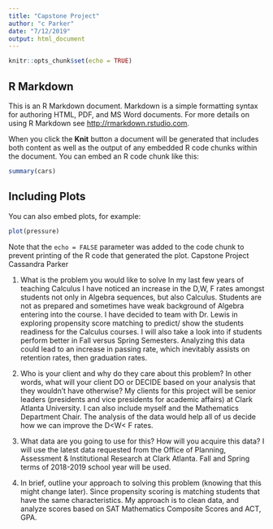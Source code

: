 ---
title: "Capstone Project"
author: "c Parker"
date: "7/12/2019"
output: html_document
---

```{r setup, include=FALSE}
knitr::opts_chunk$set(echo = TRUE)
```

## R Markdown

This is an R Markdown document. Markdown is a simple formatting syntax for authoring HTML, PDF, and MS Word documents. For more details on using R Markdown see <http://rmarkdown.rstudio.com>.

When you click the **Knit** button a document will be generated that includes both content as well as the output of any embedded R code chunks within the document. You can embed an R code chunk like this:

```{r cars}
summary(cars)
```

## Including Plots

You can also embed plots, for example:

```{r pressure, echo=FALSE}
plot(pressure)
```

Note that the `echo = FALSE` parameter was added to the code chunk to prevent printing of the R code that generated the plot.
Capstone Project
Cassandra Parker

1.	What is the problem you would like to solve 
In my last few years of teaching Calculus I have noticed an increase in the D,W, F rates amongst students not only in Algebra sequences, but also Calculus. Students are not as prepared and sometimes have weak background of Algebra entering into the course.  I have decided to team with Dr. Lewis in exploring propensity score matching to predict/ show the students readiness for the Calculus courses. I will also take a look into if students perform better in Fall versus Spring Semesters.  Analyzing this data could lead to an increase in passing rate, which inevitably assists on retention rates, then graduation rates. 

2.	Who is your client and why do they care about this problem? In other words, what will your client DO or DECIDE based on your analysis that they wouldn’t have otherwise?
My clients for this project will be senior leaders (presidents and vice presidents for academic affairs) at Clark Atlanta University.  I can also include myself and the Mathematics Department Chair. The analysis of the data would help all of us decide how we can improve the D<W< F rates. 

3.	What data are you going to use for this? How will you acquire this data?
I will use the latest data requested from the Office of Planning, Assessment & Institutional Research at Clark Atlanta. Fall and Spring terms of 2018-2019 school year will be used. 

4.	In brief, outline your approach to solving this problem (knowing that this might change later).
Since propensity scoring is matching students that have the same characteristics. My approach is to clean data, and analyze scores based on SAT Mathematics Composite Scores and ACT, GPA. 

